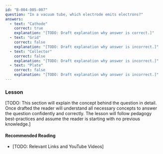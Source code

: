 ```yaml
---
id: "B-004-005-007"
question: "In a vacuum tube, which electrode emits electrons?"
answers:
  - text: "Cathode"
    correct: true
    explanation: "[TODO: Draft explanation why answer is correct.]"
  - text: "Grid"
    correct: false
    explanation: "[TODO: Draft explanation why answer is incorrect.]"
  - text: "Collector"
    correct: false
    explanation: "[TODO: Draft explanation why answer is incorrect.]"
  - text: "Plate"
    correct: false
    explanation: "[TODO: Draft explanation why answer is incorrect.]"
---
```


### Lesson

[TODO: This section will explain the concept behind the question in detail. Once drafted the reader will understand all necessary concepts to answer the question confidently and correctly. The lesson will follow pedagogy best-practices and assume the reader is starting with no previous knowledge.]

#### Recommended Reading

- [TODO: Relevant Links and YouTube Videos]
